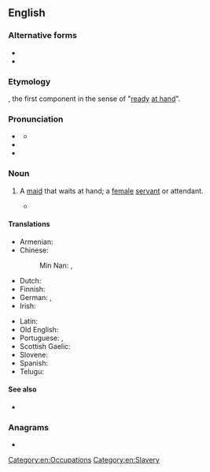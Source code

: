 ==English==
{{Wikipedia|handmaiden}}

===Alternative forms===
* {{l|en|handmaiden}}
* {{alter|en|handmayd||obsolete}}

===Etymology===
{{compound|en|hand|maid}}, the first component in the sense of "[[ready]] [[at hand]]".

===Pronunciation===
* {{a|US}} {{IPA|en|/ˈhændˌmeɪd/}}
** {{audio|en|LL-Q1860 (eng)-Vealhurl-handmaid.wav|Audio (Berkshire)}}
* {{rhymes|en|ændmeɪd|s=2}}
* {{homophones|en|handmade}}

===Noun===
{{en-noun}}

# {{lb|en|now|historical}} A [[maid]] that waits at hand; a [[female]] [[servant]] or attendant.
#* {{RQ:KJV|Acts|chapter=2|verse=18|passage=And on my servants and on my '''handmaidens''' I will pour out in those days of my Spirit; and they shall prophesy:}}

====Translations====
{{trans-top|maid that waits at hand}}
* Armenian: {{t+|hy|աղախին|sc=Armn}}
* Chinese:
*: Min Nan: {{t|nan|女婢|tr=lu2-pi7|sc=Hani}}, {{t|nan|tsa1-boo2-kan2|sc=Hani}}
* Dutch: {{t+|nl|dienstmaagd}}
* Finnish: {{t+|fi|palvelijatar}}
* German: {{t+|de|Dienerin|f}}, {{t+|de|Zofe|f}}
* Irish: {{t|ga|bansclábhaí|m}}
{{trans-mid}}
* Latin: {{t|la|pedisequa|f}}
* Old English: {{t|ang|þēowen|f}}
* Portuguese: {{t+|pt|empregada|f}}, {{t+|pt|donzela|f}}
* Scottish Gaelic: {{t|gd|ban-òglach|f}}
* Slovene: {{t|sl|služkinja|f}}
* Spanish: {{t+|es|azafata|f}}
* Telugu: {{t+|te|దాసి|f}}
{{trans-bottom}}

====See also====
* {{l|en|wait on someone hand and foot}}

===Anagrams===
* {{anagrams|en|a=aaddhimn|Hamdanid}}

[[Category:en:Occupations]]
[[Category:en:Slavery]]